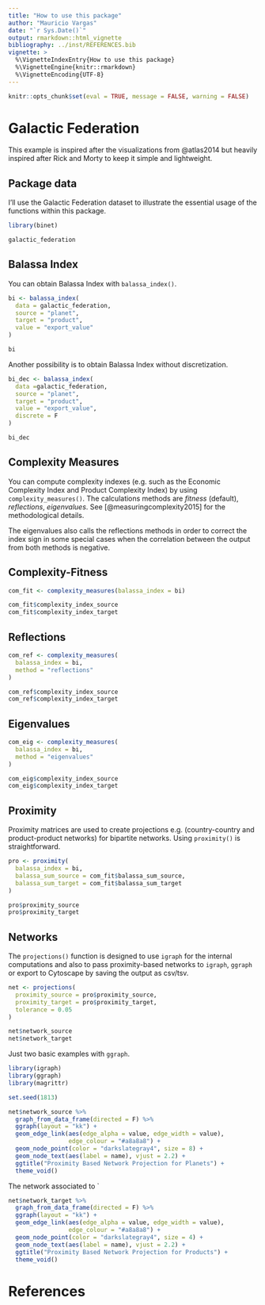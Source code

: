 ```yaml
---
title: "How to use this package"
author: "Mauricio Vargas"
date: "`r Sys.Date()`"
output: rmarkdown::html_vignette
bibliography: ../inst/REFERENCES.bib
vignette: >
  %\VignetteIndexEntry{How to use this package}
  %\VignetteEngine{knitr::rmarkdown}
  %\VignetteEncoding{UTF-8}
---
```


```r
knitr::opts_chunk$set(eval = TRUE, message = FALSE, warning = FALSE)
```

# Galactic Federation

This example is inspired after the visualizations from @atlas2014 but heavily
inspired after Rick and Morty to keep it simple and lightweight.

## Package data

I'll use the Galactic Federation dataset to illustrate the essential usage of the functions
within this package.

```r
library(binet)

galactic_federation
```

## Balassa Index

You can obtain Balassa Index with `balassa_index()`.

```r
bi <- balassa_index(
  data = galactic_federation,
  source = "planet",
  target = "product",
  value = "export_value"
)

bi
```

Another possibility is to obtain Balassa Index without discretization.

```r
bi_dec <- balassa_index(
  data =galactic_federation,
  source = "planet",
  target = "product",
  value = "export_value",
  discrete = F
)

bi_dec
```

## Complexity Measures

You can compute complexity indexes (e.g. such as the Economic Complexity Index and Product Complexity Index) by using `complexity_measures()`. The calculations methods are *fitness* (default), *reflections*, *eigenvalues*. See [@measuringcomplexity2015] for the methodological details.

The eigenvalues also calls the reflections methods in order to correct the index sign
in some special cases when the correlation between the output from both methods is negative.

##  Complexity-Fitness

```r
com_fit <- complexity_measures(balassa_index = bi)

com_fit$complexity_index_source
com_fit$complexity_index_target
```

## Reflections

```r
com_ref <- complexity_measures(
  balassa_index = bi,
  method = "reflections"
)

com_ref$complexity_index_source
com_ref$complexity_index_target
```

## Eigenvalues

```r
com_eig <- complexity_measures(
  balassa_index = bi,
  method = "eigenvalues"
)

com_eig$complexity_index_source
com_eig$complexity_index_target
```

## Proximity

Proximity matrices are used to create projections e.g. (country-country and product-product
networks) for bipartite networks. Using `proximity()` is straightforward.

```r
pro <- proximity(
  balassa_index = bi,
  balassa_sum_source = com_fit$balassa_sum_source,
  balassa_sum_target = com_fit$balassa_sum_target
)

pro$proximity_source
pro$proximity_target
```

## Networks

The `projections()` function is designed to use `igraph` for the internal
computations and also to pass proximity-based networks to `igraph`, `ggraph`
or export to Cytoscape by saving the output as csv/tsv.

```r
net <- projections(
  proximity_source = pro$proximity_source,
  proximity_target = pro$proximity_target,
  tolerance = 0.05
)

net$network_source
net$network_target
```

Just two basic examples with `ggraph`.
```r
library(igraph)
library(ggraph)
library(magrittr)

set.seed(1813)

net$network_source %>%
  graph_from_data_frame(directed = F) %>%
  ggraph(layout = "kk") +
  geom_edge_link(aes(edge_alpha = value, edge_width = value),
                 edge_colour = "#a8a8a8") +
  geom_node_point(color = "darkslategray4", size = 8) +
  geom_node_text(aes(label = name), vjust = 2.2) +
  ggtitle("Proximity Based Network Projection for Planets") +
  theme_void()
```

The network associated to `

```r
net$network_target %>%
  graph_from_data_frame(directed = F) %>%
  ggraph(layout = "kk") +
  geom_edge_link(aes(edge_alpha = value, edge_width = value),
                 edge_colour = "#a8a8a8") +
  geom_node_point(color = "darkslategray4", size = 4) +
  geom_node_text(aes(label = name), vjust = 2.2) +
  ggtitle("Proximity Based Network Projection for Products") +
  theme_void()
```

# References
